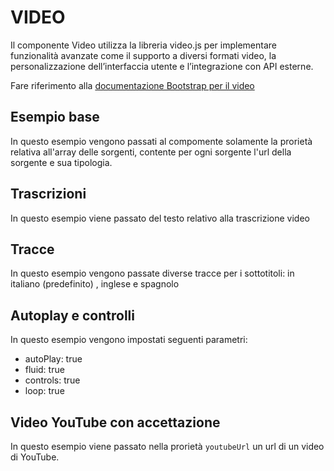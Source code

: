 
<Meta of={VideoStories} />

# VIDEO

Il componente Video utilizza la libreria video.js per implementare funzionalità
avanzate come il supporto a diversi formati video, la personalizzazione
dell’interfaccia utente e l’integrazione con API esterne.

Fare riferimento alla [documentazione Bootstrap per il video](https://italia.github.io/bootstrap-italia/docs/componenti/video-player/)

## Esempio base

In questo esempio vengono passati al compomente solamente la prorietà relativa
all'array delle sorgenti, contente per ogni sorgente l'url della sorgente
e sua tipologia.

<Canvas of={VideoStories.Base} />

## Trascrizioni

In questo esempio viene passato del testo relativo alla trascrizione video

<Canvas of={VideoStories.Trascription} />

## Tracce

In questo esempio vengono passate diverse tracce per i sottotitoli:
in italiano (predefinito) , inglese e spagnolo

<Canvas of={VideoStories.Tracks} />

## Autoplay e controlli

In questo esempio vengono impostati seguenti parametri:

- autoPlay: true
- fluid: true
- controls: true
- loop: true

<Canvas of={VideoStories.AutoplayAndControls} />

## Video YouTube con accettazione

In questo esempio viene passato nella prorietà `youtubeUrl` un url di un video
di YouTube.

<Canvas of={VideoStories.YouTubeVideo} />

